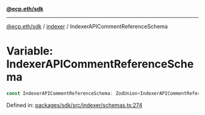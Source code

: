 [**@ecp.eth/sdk**](../../index.mdx)

***

[@ecp.eth/sdk](/sdk-reference/index.mdx) / [indexer](/sdk-reference/indexer/index.mdx) / IndexerAPICommentReferenceSchema

# Variable: IndexerAPICommentReferenceSchema

```ts
const IndexerAPICommentReferenceSchema: ZodUnion<IndexerAPICommentReferenceSchemaType>;
```

Defined in: [packages/sdk/src/indexer/schemas.ts:274](https://github.com/ecp-eth/comments-monorepo/blob/main/packages/sdk/src/indexer/schemas.ts#L274)
